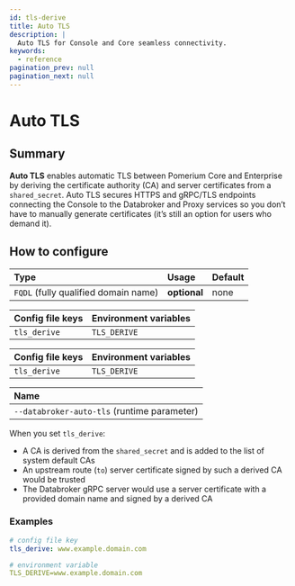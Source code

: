 ```yaml
---
id: tls-derive
title: Auto TLS
description: |
  Auto TLS for Console and Core seamless connectivity.
keywords:
  - reference
pagination_prev: null
pagination_next: null
---
```



# Auto TLS

## Summary

**Auto TLS** enables automatic TLS between Pomerium Core and Enterprise by deriving the certificate authority (CA) and server certificates from a `shared_secret`. Auto TLS secures HTTPS and gRPC/TLS endpoints connecting the Console to the Databroker and Proxy services so you don’t have to manually generate certificates (it’s still an option for users who demand it).

## How to configure

| **Type**                             | **Usage**    | **Default** |
| :----------------------------------- | :----------- | :---------- |
| `FQDL` (fully qualified domain name) | **optional** | none        |

<Tabs>
<TabItem value="Core" label="Core">

| **Config file keys** | **Environment variables** |
| :------------------- | :------------------------ |
| `tls_derive`         | `TLS_DERIVE`              |

</TabItem>
<TabItem value="Enterprise" label="Enterprise">

| **Config file keys** | **Environment variables** |
| :------------------- | :------------------------ |
| `tls_derive`         | `TLS_DERIVE`              |

</TabItem>
<TabItem value="Kubernetes" label="Kubernetes">

| **Name**                                    |
| :------------------------------------------ |
| `--databroker-auto-tls` (runtime parameter) |

</TabItem>
</Tabs>

When you set `tls_derive`:

- A CA is derived from the `shared_secret` and is added to the list of system default CAs
- An upstream route (`to`) server certificate signed by such a derived CA would be trusted
- The Databroker gRPC server would use a server certificate with a provided domain name and signed by a derived CA

### Examples

```yaml
# config file key
tls_derive: www.example.domain.com

# environment variable
TLS_DERIVE=www.example.domain.com
```
